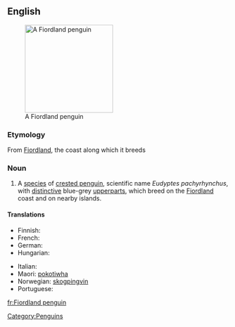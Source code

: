 ==English==
{{wikipedia}}
[[Image:Fiordland penguin (Mattern).jpg|200px|right|thumb|A Fiordland penguin]]

===Etymology===
From [[w:Fiordland|Fiordland]], the coast along which it breeds

===Noun===
{{en-noun|sg=[[Fiordland]] [[penguin]]}}

# A [[species]] of [[crested penguin]], scientific name ''Eudyptes pachyrhynchus'', with [[distinctive]] blue-grey [[upperparts]], which breed on the [[Fiordland]] coast and on nearby islands.

====Translations====
{{trans-top|Penguin}}
*Finnish: {{t|fi|vuonopingviini}}
*French: {{t|fr|gorfou du Fiordland |m}}
*German: {{t|de|Dickschnabelpinguin|m}}
*Hungarian: {{t|hu|fjordlandi pingvin}}
{{trans-mid}}
*Italian: {{t-|it|pinguino del Fiordland|m}}
*Maori: [[pokotiwha]]
*Norwegian: [[skogpingvin]]
*Portuguese: {{t|pt|pinguim de Fiordland}}
{{trans-bottom}}
[[Category:Penguins]]

[[fr:Fiordland penguin]]